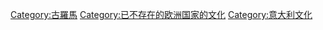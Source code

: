 {{catmore}}
{{Commonscat|Ancient Roman culture}}

[[Category:古羅馬|Category:古羅馬]]
[[Category:已不存在的欧洲国家的文化|Category:已不存在的欧洲国家的文化]]
[[Category:意大利文化|Category:意大利文化]]